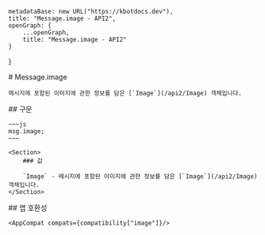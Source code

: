 
    metadataBase: new URL("https://kbotdocs.dev"),
    title: "Message.image - API2",
    openGraph: {
        ...openGraph,
        title: "Message.image - API2"
    }
}

<Section>
    # Message.image

    메시지에 포함된 이미지에 관한 정보를 담은 [`Image`](/api2/Image) 객체입니다.
</Section>
<Section>
    ## 구문

    ~~~js
    msg.image;
    ~~~

    <Section>
        ### 값

        `Image` - 메시지에 포함된 이미지에 관한 정보를 담은 [`Image`](/api2/Image) 객체입니다.
    </Section>
</Section>
<Section>
    ## 앱 호환성

    <AppCompat compats={compatibility["image"]}/>
</Section>